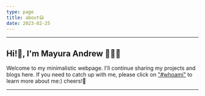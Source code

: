 ```yaml
---
type: page
title: about😃
date: 2023-02-25
---
```

---

## Hi!👋, I'm Mayura Andrew 👨🏻‍💻


Welcome to my minimalistic webpage. I'll continue sharing my projects and blogs here. 
If you need to catch up with me, please click on ["#whoami"](whoami) to learn more about me:) cheers!🍻

---
